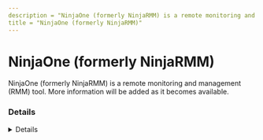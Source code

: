 ```yaml
---
description = "NinjaOne (formerly NinjaRMM) is a remote monitoring and management (RMM) tool. More information will be added as it becomes available."
title = "NinjaOne (formerly NinjaRMM)"
---
```




# NinjaOne (formerly NinjaRMM)

NinjaOne (formerly NinjaRMM) is a remote monitoring and management (RMM) tool. More information will be added as it becomes available.

### Details
<Details author={""}
         category={""}
         created={""}
         website={""}
         lastModified={""}
         privileges={""}
         free={ false }
         verification={ false }
/>

#### Installation Paths
<Card code={ ["*ProgramData\\NinjaRMMAgent\\*"] }/>





### Forensic Artifacts










